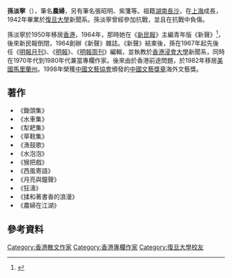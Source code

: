 '''孫淡寧'''（{{bd|1922年|12月23日|2016年|12月21日|S孫}}），筆名'''農婦'''，另有筆名張昭明、紫箋等。祖籍[[湖南|湖南]][[長沙|長沙]]，在[[上海|上海]]成長，1942年畢業於[[復旦大學|復旦大學]]新聞系。孫淡寧曾經參加抗戰，並且在抗戰中負傷。

孫淡寧於1950年移居[[香港|香港]]，1964年，那時她在《[[新民報|新民報]]》主編青年版《新聲》<ref name="boxun">{{cite web|url=http://boxun.com/hero/200906/wojiansee/1_1.shtml|title=令人哭笑不得的孫大姐|accessdate=2009-07-07|deadurl=yes|archiveurl=https://web.archive.org/web/20090615095312/http://www.boxun.com/hero/200906/wojiansee/1_1.shtml|archivedate=2009-06-15}}</ref>，後來新民報倒閉，1964創辦《新聲》雜誌。《新聲》結束後，孫在1967年起先後任《[[明報月刊|明報月刊]]》、《[[明報|明報]]》、《[[明報周刊|明報周刊]]》編輯，並執教於[[香港浸會大學|香港浸會大學]]新聞系，同時在1970年代到1980年代兼當專欄作家。後來由於香港前途問題，於1982年移居[[美國|美國]][[馬里蘭州|馬里蘭州]]。1998年榮獲[[中國文藝協會|中國文藝協會]]頒發的[[中國文藝獎章|中國文藝獎章]]海外文藝獎。

== 著作 ==
* 《鋤頭集》
* 《水車集》
* 《犁耙集》
* 《草鞋集》
* 《漁鼓歌》
* 《水泡泡》
* 《猴把戲》
* 《西風寄語》
* 《月亮與鐘聲》
* 《狂濤》
* 《揉和著書香的浪漫》
* 《農婦在江湖》

== 參考資料 ==
{{reflist}}

{{HK-bio-stub}}
{{writer-stub}}

[[Category:香港散文作家|Category:香港散文作家]]
[[Category:香港專欄作家|Category:香港專欄作家]]
[[Category:復旦大學校友|Category:復旦大學校友]]